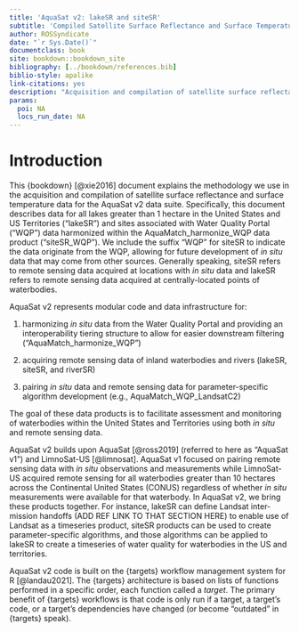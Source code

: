 ```yaml
---
title: 'AquaSat v2: lakeSR and siteSR'
subtitle: 'Compiled Satellite Surface Reflectance and Surface Temperature for Waterbodies in the United States and US Territories'
author: ROSSyndicate
date: "`r Sys.Date()`"
documentclass: book
site: bookdown::bookdown_site
bibliography: [../bookdown/references.bib]
biblio-style: apalike
link-citations: yes
description: "Acquisition and compilation of satellite surface reflectance data for all lakes in the United States and US Territories."
params:
  poi: NA
  locs_run_date: NA
---
```


# Introduction

This {bookdown} [@xie2016] document explains the methodology we use in the acquisition and compilation of satellite surface reflectance and surface temperature data for the AquaSat v2 data suite. Specifically, this document describes data for all lakes greater than 1 hectare in the United States and US Territories ("lakeSR") and sites associated with Water Quality Portal ("WQP") data harmonized within the AquaMatch_harmonize_WQP data product ("siteSR_WQP"). We include the suffix "WQP" for siteSR to indicate the data originate from the WQP, allowing for future development of *in situ* data that may come from other sources. Generally speaking, siteSR refers to remote sensing data acquired at locations with *in situ* data and lakeSR refers to remote sensing data acquired at centrally-located points of waterbodies.

AquaSat v2 represents modular code and data infrastructure for:

1.  harmonizing *in situ* data from the Water Quality Portal and providing an interoperability tiering structure to allow for easier downstream filtering ("AquaMatch_harmonize_WQP")

2.  acquiring remote sensing data of inland waterbodies and rivers (lakeSR, siteSR, and riverSR)

3.  pairing *in situ* data and remote sensing data for parameter-specific algorithm development (e.g., AquaMatch_WQP_LandsatC2)

The goal of these data products is to facilitate assessment and monitoring of waterbodies within the United States and Territories using both *in situ* and remote sensing data.

AquaSat v2 builds upon AquaSat [@ross2019] (referred to here as "AquaSat v1") and LimnoSat-US [@limnosat]. AquaSat v1 focused on pairing remote sensing data with *in situ* observations and measurements while LimnoSat-US acquired remote sensing for all waterbodies greater than 10 hectares across the Continental United States (CONUS) regardless of whether *in situ* measurements were available for that waterbody. In AquaSat v2, we bring these products together. For instance, lakeSR can define Landsat inter-mission handoffs (ADD REF LINK TO THAT SECTION HERE) to enable use of Landsat as a timeseries product, siteSR products can be used to create parameter-specific algorithms, and those algorithms can be applied to lakeSR to create a timeseries of water quality for waterbodies in the US and territories.

AquaSat v2 code is built on the {targets} workflow management system for R [@landau2021]. The {targets} architecture is based on lists of functions performed in a specific order, each function called a *target*. The primary benefit of {targets} workflows is that code is only run if a target, a target's code, or a target's dependencies have changed (or become "outdated" in {targets} speak).
